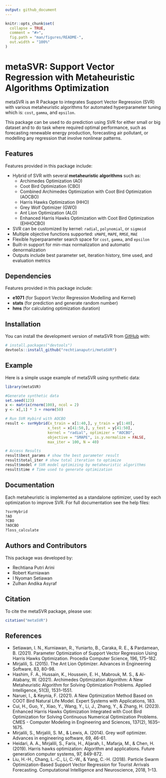 ```yaml
---
output: github_document
---
```


<!-- README.md is generated from README.Rmd. Please edit that file -->

```r
knitr::opts_chunk$set(
  collapse = TRUE,
  comment = "#>",
  fig.path = "man/figures/README-",
  out.width = "100%"
)
```

# metaSVR: Support Vector Regression with Metaheuristic Algorithms Optimization

<!-- badges: start -->
<!-- badges: end -->

metaSVR is an R Package to integrates Support Vector Regression (SVR) with various metaheuristic algorithms for automated hyperparameter tuning which is: `cost`, `gamma`, and `epsilon`.

This package can be used to do prediction using SVR for either small or big dataset and to do task where required optimal performance, such as forecasting renewable energy production, forecasting air pollutant, or modelling any regression that involve nonlinear patterns.    

## Features


Features provided in this package include:

- Hybrid of SVR with several **metaheuristic algorithms** such as:
  - Archimedes Optimization (AO)
  - Coot Bird Optimization (CBO)
  - Combined Archimedes Optimization with Coot Bird Optimization (AOCBO)
  - Harris Hawks Optimization (HHO)
  - Grey Wolf Optimizer (GWO)
  - Ant Lion Optimization (ALO)
  - Enhanced Harris Hawks Optimization with Coot Bird Optimization (EHHOCBO)
- SVR can be customized by kernel: `radial`, `polynomial`, or `sigmoid`
- Multiple objective functions supported: `sMAPE`, `MAPE`, `RMSE`, `MAE`
- Flexible hyperparameter search space for `cost`, `gamma`, and `epsilon`
- Built-in support for min-max normalization and automatic denormalization
- Outputs include best parameter set, iteration history, time used, and evaluation metrics

## Dependencies

Features provided in this package include:

- **e1071** (for Support Vector Regression Modelling and Kernel)
- **stats** (for prediction and generate random number)
- **hms** (for calculating optimization duration)

## Installation

You can install the development version of metaSVR from [GitHub](https://github.com/) with:

``` r
# install.packages("devtools")
devtools::install_github("rechtianaputri/metaSVR")
```

## Example

Here is a simple usage example of metaSVR using synthetic data:

```r
library(metaSVR)

#Generate synthetic data
set.seed(123)
x <- matrix(rnorm(100), ncol = 2)
y <- x[,1] * 3 + rnorm(50)

# Run SVR Hybird with AOCBO
result <- svrHybrid(x_train = x[1:40,], y_train = y[1:40],
                   x_test = x[41:50,], y_test = y[41:50],
                   kernel = "radial", optimizer = "AOCBO",
                   objective = "SMAPE", is.y.normalize = FALSE,
                   max_iter = 100, N = 40)

# Access Results
result$best_params # show the best parameter result
result$total_iter # show total iteration to optimize
result$model # SVR model optimizing by metaheuristic algorithms
result$time # Time used to generate optimization
```

## Documentation

Each metaheuristic is implemented as a standalone optimizer, used by each optimization to improve SVR. For full documentation see the help files:
```r
?svrHybrid
?AO
?CBO
?AOCBO
?loss_calculate
```

## Authors and Contributors

This package was developed by:

- Rechtiana Putri Arini
- Robert Kurniawan
- I Nyoman Setiawan
- Zulhan Andika Asyraf

## Citation

To cite the metaSVR package, please use:

```r
citation("metaSVR")
```

## References

- Setiawan, I. N., Kurniawan, R., Yuniarto, B., Caraka, R. E., & Pardamean, B. (2021). Parameter Optimization of Support Vector Regression Using Harris Hawks Optimization. Procedia Computer Science, 196, 175–182.
- Mirjalili, S. (2015). The Ant Lion Optimizer. Advances in Engineering Software, 83, 80-98.
- Hashim, F. A., Hussain, K., Houssein, E. H., Mabrouk, M. S., & Al-Atabany, W. (2021). Archimedes Optimization Algorithm: A New Metaheuristic Algorithm for Solving Optimization Problems. Applied Intelligence, 51(3), 1531–1551. 
- Naruei, I., & Keynia, F. (2021). A New Optimization Method Based on COOT Bird Natural Life Model. Expert Systems with Applications, 183.
- Cui, H., Guo, Y., Xiao, Y., Wang, Y., Li, J., Zhang, Y., & Zhang, H. (2023). Enhanced Harris Hawks Optimization Integrated with Coot Bird Optimization for Solving Continuous Numerical Optimization Problems. CMES - Computer Modeling in Engineering and Sciences, 137(2), 1635–1675. 
- Mirjalili, S., Mirjalili, S. M., & Lewis, A. (2014). Grey wolf optimizer. Advances in engineering software, 69, 46-61. 
- Heidari, A. A., Mirjalili, S., Faris, H., Aljarah, I., Mafarja, M., & Chen, H. (2019). Harris hawks optimization: Algorithm and applications. Future generation computer systems, 97, 849-872.
- Liu, H.-H., Chang, L.-C., Li, C.-W., & Yang, C.-H. (2018). Particle Swarm Optimization-Based Support Vector Regression for Tourist Arrivals Forecasting. Computational Intelligence and Neuroscience, 2018, 1–13. 
